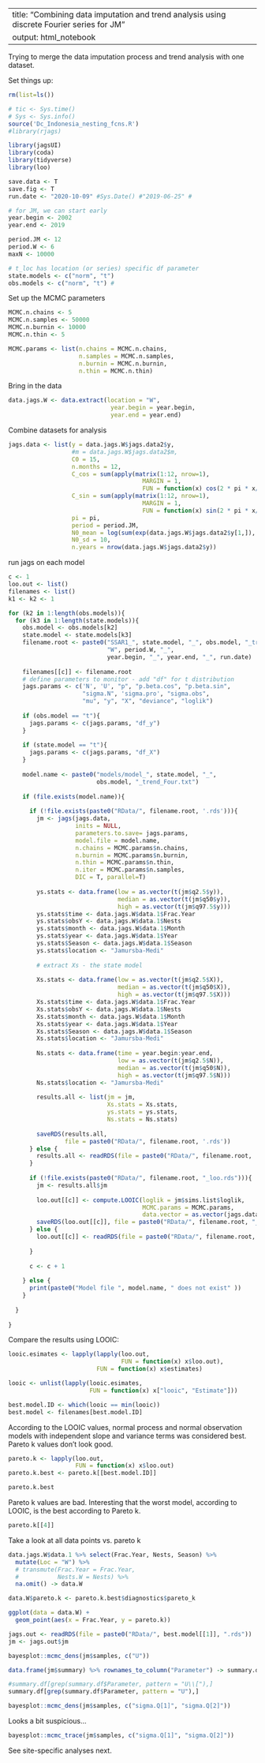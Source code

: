 
---
title: "Combining data imputation and trend analysis using discrete Fourier series for JM"
output: html_notebook
---

Trying to merge the data imputation process and trend analysis with one dataset.

Set things up:

```r
rm(list=ls())

# tic <- Sys.time()
# Sys <- Sys.info()
source('Dc_Indonesia_nesting_fcns.R')
#library(rjags)

library(jagsUI)
library(coda)
library(tidyverse)
library(loo)
```


```r
save.data <- T
save.fig <- T
run.date <- "2020-10-09" #Sys.Date() #"2019-06-25" #

# for JM, we can start early
year.begin <- 2002
year.end <- 2019

period.JM <- 12
period.W <- 6
maxN <- 10000

# t_loc has location (or series) specific df parameter 
state.models <- c("norm", "t")
obs.models <- c("norm", "t") # 

```


Set up the MCMC parameters

```r
MCMC.n.chains <- 5
MCMC.n.samples <- 50000
MCMC.n.burnin <- 10000
MCMC.n.thin <- 5

MCMC.params <- list(n.chains = MCMC.n.chains,
                    n.samples = MCMC.n.samples,
                    n.burnin = MCMC.n.burnin,
                    n.thin = MCMC.n.thin)
```


Bring in the data

```r

data.jags.W <- data.extract(location = "W", 
                             year.begin = year.begin, 
                             year.end = year.end)

```

Combine datasets for analysis

```r
jags.data <- list(y = data.jags.W$jags.data2$y,
                  #m = data.jags.W$jags.data2$m,
                  C0 = 15,
                  n.months = 12,
                  C_cos = sum(apply(matrix(1:12, nrow=1), 
                                      MARGIN = 1, 
                                      FUN = function(x) cos(2 * pi * x/period.JM))),
                  C_sin = sum(apply(matrix(1:12, nrow=1), 
                                      MARGIN = 1, 
                                      FUN = function(x) sin(2 * pi * x/period.JM))),
                  pi = pi,
                  period = period.JM,
                  N0_mean = log(sum(exp(data.jags.W$jags.data2$y[1,]), na.rm = T)),
                  N0_sd = 10,
                  n.years = nrow(data.jags.W$jags.data2$y))

```

run jags on each model
```r
c <- 1
loo.out <- list()
filenames <- list()
k1 <- k2 <- 1

for (k2 in 1:length(obs.models)){
  for (k3 in 1:length(state.models)){
    obs.model <- obs.models[k2]
    state.model <- state.models[k3]
    filename.root <- paste0("SSAR1_", state.model, "_", obs.model, "_trend_Four_", 
                            "W", period.W, "_",
                            year.begin, "_", year.end, "_", run.date)
    
    filenames[[c]] <- filename.root
    # define parameters to monitor - add "df" for t distribution
    jags.params <- c('N', 'U', "p", "p.beta.cos", "p.beta.sin",
                     "sigma.N", 'sigma.pro', "sigma.obs", 
                     "mu", "y", "X", "deviance", "loglik")
    
    if (obs.model == "t"){
      jags.params <- c(jags.params, "df_y")
    }
    
    if (state.model == "t"){
      jags.params <- c(jags.params, "df_X")
    }
    
    model.name <- paste0("models/model_", state.model, "_", 
                         obs.model, "_trend_Four.txt")
    
    if (file.exists(model.name)){
      
      if (!file.exists(paste0("RData/", filename.root, '.rds'))){
        jm <- jags(jags.data,
                   inits = NULL,
                   parameters.to.save= jags.params,
                   model.file = model.name,
                   n.chains = MCMC.params$n.chains,
                   n.burnin = MCMC.params$n.burnin,
                   n.thin = MCMC.params$n.thin,
                   n.iter = MCMC.params$n.samples,
                   DIC = T, parallel=T)
        
        ys.stats <- data.frame(low = as.vector(t(jm$q2.5$y)),
                               median = as.vector(t(jm$q50$y)),
                               high = as.vector(t(jm$q97.5$y)))
        ys.stats$time <- data.jags.W$data.1$Frac.Year
        ys.stats$obsY <- data.jags.W$data.1$Nests
        ys.stats$month <- data.jags.W$data.1$Month
        ys.stats$year <- data.jags.W$data.1$Year
        ys.stats$Season <- data.jags.W$data.1$Season
        ys.stats$location <- "Jamursba-Medi"
        
        # extract Xs - the state model
        
        Xs.stats <- data.frame(low = as.vector(t(jm$q2.5$X)),
                               median = as.vector(t(jm$q50$X)),
                               high = as.vector(t(jm$q97.5$X)))
        Xs.stats$time <- data.jags.W$data.1$Frac.Year
        Xs.stats$obsY <- data.jags.W$data.1$Nests
        Xs.stats$month <- data.jags.W$data.1$Month
        Xs.stats$year <- data.jags.W$data.1$Year
        Xs.stats$Season <- data.jags.W$data.1$Season
        Xs.stats$location <- "Jamursba-Medi"
        
        Ns.stats <- data.frame(time = year.begin:year.end,
                               low = as.vector(t(jm$q2.5$N)),
                               median = as.vector(t(jm$q50$N)),
                               high = as.vector(t(jm$q97.5$N)))
        Ns.stats$location <- "Jamursba-Medi"
        
        results.all <- list(jm = jm,
                            Xs.stats = Xs.stats,
                            ys.stats = ys.stats,
                            Ns.stats = Ns.stats)
        
        saveRDS(results.all,
                file = paste0("RData/", filename.root, '.rds'))
      } else {
        results.all <- readRDS(file = paste0("RData/", filename.root, '.rds'))
      }
      
      if (!file.exists(paste0("RData/", filename.root, "_loo.rds"))){
        jm <- results.all$jm
        
        loo.out[[c]] <- compute.LOOIC(loglik = jm$sims.list$loglik, 
                                      MCMC.params = MCMC.params, 
                                      data.vector = as.vector(jags.data$y))
        saveRDS(loo.out[[c]], file = paste0("RData/", filename.root, "_loo.rds"))
      } else {
        loo.out[[c]] <- readRDS(file = paste0("RData/", filename.root, "_loo.rds"))
        
      }
      
      c <- c + 1
      
    } else {
      print(paste0("Model file ", model.name, " does not exist" ))
    }    
    
  }
  
}


```

Compare the results using LOOIC:

```r

looic.esimates <- lapply(lapply(loo.out, 
                                FUN = function(x) x$loo.out),
                         FUN = function(x) x$estimates)

looic <- unlist(lapply(looic.esimates, 
                       FUN = function(x) x["looic", "Estimate"]))

best.model.ID <- which(looic == min(looic))
best.model <- filenames[best.model.ID]
```


According to the LOOIC values, normal process and normal observation models with independent slope and variance terms was considered best. Pareto k values don't look good. 

```r
pareto.k <- lapply(loo.out, 
                   FUN = function(x) x$loo.out)
pareto.k.best <- pareto.k[[best.model.ID]]

pareto.k.best
```

Pareto k values are bad. Interesting that the worst model, according to LOOIC, is the best according to Pareto k.

```r
pareto.k[[4]]
```

Take a look at all data points vs. pareto k

```r

data.jags.W$data.1 %>% select(Frac.Year, Nests, Season) %>%
  mutate(Loc = "W") %>%
  # transmute(Frac.Year = Frac.Year, 
  #           Nests.W = Nests) %>%
  na.omit() -> data.W

data.W$pareto.k <- pareto.k.best$diagnostics$pareto_k

ggplot(data = data.W) + 
  geom_point(aes(x = Frac.Year, y = pareto.k))
```



```r

jags.out <- readRDS(file = paste0("RData/", best.model[[1]], ".rds"))
jm <- jags.out$jm

bayesplot::mcmc_dens(jm$samples, c("U"))
```

```r
data.frame(jm$summary) %>% rownames_to_column("Parameter") -> summary.df

#summary.df[grep(summary.df$Parameter, pattern = "U\\["),]
summary.df[grep(summary.df$Parameter, pattern = "U"),]
```


```r
bayesplot::mcmc_dens(jm$samples, c("sigma.Q[1]", "sigma.Q[2]"))
```

Looks a bit suspicious...

```r
bayesplot::mcmc_trace(jm$samples, c("sigma.Q[1]", "sigma.Q[2]"))
```

See site-specific analyses next. 


